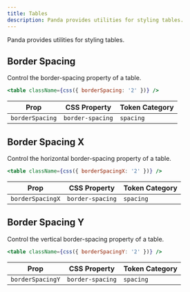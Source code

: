 ```yaml
---
title: Tables
description: Panda provides utilities for styling tables.
---
```


Panda provides utilities for styling tables.

## Border Spacing

Control the border-spacing property of a table.

```jsx
<table className={css({ borderSpacing: '2' })} />
```

| Prop            | CSS Property     | Token Category |
| --------------- | ---------------- | -------------- |
| `borderSpacing` | `border-spacing` | `spacing`      |

## Border Spacing X

Control the horizontal border-spacing property of a table.

```jsx
<table className={css({ borderSpacingX: '2' })} />
```

| Prop             | CSS Property     | Token Category |
| ---------------- | ---------------- | -------------- |
| `borderSpacingX` | `border-spacing` | `spacing`      |

## Border Spacing Y

Control the vertical border-spacing property of a table.

```jsx
<table className={css({ borderSpacingY: '2' })} />
```

| Prop             | CSS Property     | Token Category |
| ---------------- | ---------------- | -------------- |
| `borderSpacingY` | `border-spacing` | `spacing`      |
